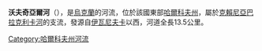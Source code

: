 '''沃夫奇亞爾河'''（{{lang-uk|Вовчий Яр}}），是[[烏克蘭|烏克蘭]]的河流，位於該國東部[[哈爾科夫州|哈爾科夫州]]，屬於[[克賴尼亞巴拉克利卡河|克賴尼亞巴拉克利卡河]]的支流，發源自[[伊瓦尼夫卡_(丘古耶夫區)|伊瓦尼夫卡]]以西，河道全長13.5公里。

{{DEFAULTSORT:Вовчий Яр}}
[[Category:哈爾科夫州河流|Category:哈爾科夫州河流]]


{{Ukraine-river-stub}}